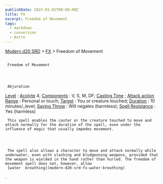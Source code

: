 ```yaml
---
publishDate: 2023-01-02T00:00:00Z
title: FX
excerpt: Freedom of Movement
tags:
  - markdown
  - conversion
  - Astro
---
```


[Modern d20 SRD](/#modernD20) >
[FX](modern-d20-srd-fx-index) > Freedom of Movement

##

     Freedom of Movement




     Abjuration

[Level](modern-d20-srd-fx-level)
:
[Acolyte](modern-d20-srd-classes-advanced-acolyte)
4;
[Components](modern-d20-srd-fx-components)
: V, S, M, DF;
[Casting Time](modern-d20-srd-fx-casting-time)
;
[Attack action](modern-d20-srd-combat-attack-actions)
[Range](modern-d20-srd-fx-range)
: Personal or touch;
[Target](modern-d20-srd-fx-target)
: You or creature touched;
[Duration](modern-d20-srd-fx-duration)
: 10 minutes/\_level;
[Saving Throw](modern-d20-srd-basics-saving-throws)
: Will negates (harmless);
[Spell Resistance](modern-d20-srd-special-abilities-spell-resistance)
: Yes (harmless)

     This spell enables the caster or the creature touched to move and attack normally for the duration of the spell, even under the influence of magic that usually impedes movement.




     The spell also allows a character to move and attack normally while underwater, even with slashing and bludgeoning weapons, provided that the weapon is wielded in the hand rather than hurled. The freedom of movement spell does not, however, allow
     [water  breathing](modern-d20-srd-fx-water-breathing)
.
